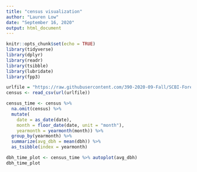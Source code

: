 ```yaml
---
title: "census visualization"
author: "Lauren Low"
date: "September 16, 2020"
output: html_document
---
```


```r
knitr::opts_chunk$set(echo = TRUE)
library(tidyverse)
library(dplyr)
library(readr)
library(tsibble)
library(lubridate)
library(fpp3)
```

```r
urlfile = "https://raw.githubusercontent.com/390-2020-09-Fall/SCBI-ForestGEO-Data/master/tree_main_census/data/census-csv-files/scbi.stem1.csv"
census <- read_csv(url(urlfile))
```

```r
census_time <- census %>%
  na.omit(census) %>%
  mutate(
    date = as_date(date),
    month = floor_date(date, unit = "month"),
    yearmonth = yearmonth(month)) %>% 
  group_by(yearmonth) %>%
  summarize(avg_dbh = mean(dbh)) %>%
  as_tsibble(index = yearmonth) 
```

```r
dbh_time_plot <- census_time %>% autoplot(avg_dbh)
dbh_time_plot
```